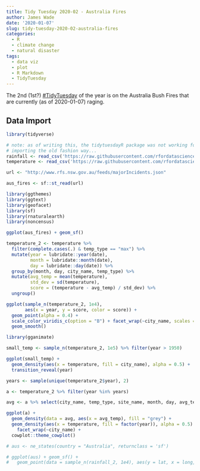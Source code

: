 ```yaml
---
title: Tidy Tuesday 2020-02 - Australia Fires
author: James Wade
date: '2020-01-07'
slug: tidy-tuesday-2020-02-australia-fires
categories:
  - R
  - climate change
  - natural disaster
tags:
  - data viz
  - plot
  - R Markdown
  - TidyTuesday
---
```


The 2nd (1st?) [#TidyTuesday](https://github.com/rfordatascience/tidytuesday/blob/master/data/2020/2020-01-07/readme.md) of the year is on the Australia Bush Fires that are currently (as of 2020-01-07) raging.

## Data Import

```r
library(tidyverse)

# note: as of writing this, the tidytuesdayR package was not working for this set
# importing the old fashion way...
rainfall <- read_csv('https://raw.githubusercontent.com/rfordatascience/tidytuesday/master/data/2020/2020-01-07/rainfall.csv')
temperature <- read_csv('https://raw.githubusercontent.com/rfordatascience/tidytuesday/master/data/2020/2020-01-07/temperature.csv')

url <- "http://www.rfs.nsw.gov.au/feeds/majorIncidents.json"

aus_fires <- sf::st_read(url)
```

```r
library(ggthemes)
library(ggtext)
library(geofacet)
library(sf)
library(rnaturalearth)
library(noncensus)

ggplot(aus_fires) + geom_sf()

temperature_2 <- temperature %>% 
  filter(complete.cases(.) & temp_type == "max") %>% 
  mutate(year = lubridate::year(date),
         month = lubridate::month(date),
         day = lubridate::day(date)) %>% 
  group_by(month, day, city_name, temp_type) %>% 
  mutate(avg_temp = mean(temperature),
         std_dev = sd(temperature),
         score = (temperature - avg_temp) / std_dev) %>% 
  ungroup()

ggplot(sample_n(temperature_2, 1e4), 
       aes(x = year, y = score, color = score)) + 
  geom_point(alpha = 0.4) +
  scale_color_viridis_c(option = "B") + facet_wrap(~city_name, scales = "free") +
  geom_smooth()

library(gganimate)

small_temp <- sample_n(temperature_2, 1e5) %>% filter(year > 1950)

ggplot(small_temp) + 
  geom_density(aes(x = temperature, fill = city_name), alpha = 0.5) +
  transition_reveal(year)

years <- sample(unique(temperature_2$year), 2)

a <- temperature_2 %>% filter(year %in% years)

avg <- a %>% select(city_name, temp_type, site_name, month, day, avg_temp) %>% distinct()

ggplot(a) + 
  geom_density(data = avg, aes(x = avg_temp), fill = "grey") +  
  geom_density(aes(x = temperature, fill = factor(year)), alpha = 0.5) +
    facet_wrap(~city_name) +
  cowplot::theme_cowplot()

# aus <- ne_states(country = "Australia", returnclass = 'sf')

# ggplot(aus) + geom_sf() + 
#   geom_point(data = sample_n(rainfall_2, 1e4), aes(y = lat, x = long, color = ), alpha = 0.4)
```

